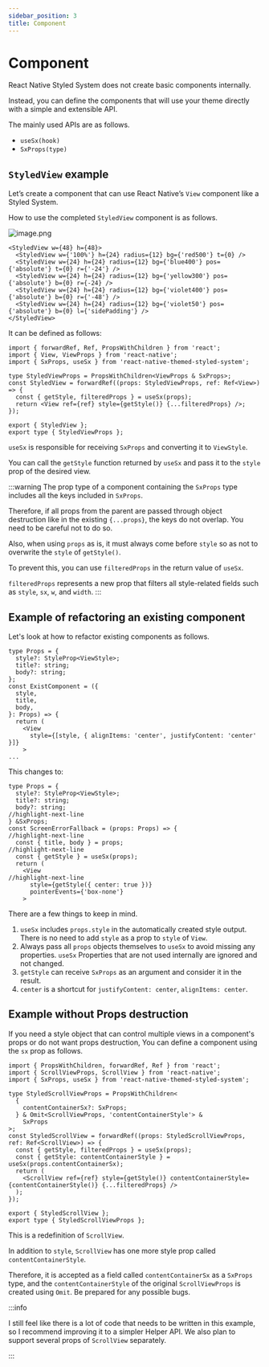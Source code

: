 ```yaml
---
sidebar_position: 3
title: Component
---
```



# Component

React Native Styled System does not create basic components internally.

Instead, you can define the components that will use your theme directly with a simple and extensible API.

The mainly used APIs are as follows.

- `useSx(hook)`
- `SxProps(type)`

## `StyledView` example

Let’s create a component that can use React Native’s `View` component like a Styled System.

How to use the completed `StyledView` component is as follows.

![image.png](https://raw.githubusercontent.com/mym0404/image-archive/master/202403131245340.png)

```tsx
<StyledView w={48} h={48}>
  <StyledView w={'100%'} h={24} radius={12} bg={'red500'} t={0} />
  <StyledView w={24} h={24} radius={12} bg={'blue400'} pos={'absolute'} t={0} r={'-24'} />
  <StyledView w={24} h={24} radius={12} bg={'yellow300'} pos={'absolute'} b={0} r={-24} />
  <StyledView w={24} h={24} radius={12} bg={'violet400'} pos={'absolute'} b={0} r={'-48'} />
  <StyledView w={24} h={24} radius={12} bg={'violet50'} pos={'absolute'} b={0} l={'sidePadding'} />
</StyledView>
```

It can be defined as follows:

```tsx title="StyledView.tsx"
import { forwardRef, Ref, PropsWithChildren } from 'react';
import { View, ViewProps } from 'react-native';
import { SxProps, useSx } from 'react-native-themed-styled-system';

type StyledViewProps = PropsWithChildren<ViewProps & SxProps>;
const StyledView = forwardRef((props: StyledViewProps, ref: Ref<View>) => {
  const { getStyle, filteredProps } = useSx(props);
  return <View ref={ref} style={getStyle()} {...filteredProps} />;
});

export { StyledView };
export type { StyledViewProps };
```

`useSx` is responsible for receiving `SxProps` and converting it to `ViewStyle`.

You can call the `getStyle` function returned by `useSx` and pass it to the `style` prop of the desired view.

:::warning
The prop type of a component containing the `SxProps` type includes all the keys included in `SxProps`.

Therefore, if all props from the parent are passed through object destruction like in the existing `{...props}`, the keys do not overlap.
You need to be careful not to do so.

Also, when using `props` as is, it must always come before `style` so as not to overwrite the `style` of `getStyle()`.

To prevent this, you can use `filteredProps` in the return value of `useSx`.

`filteredProps` represents a new prop that filters all style-related fields such as `style`, `sx`, `w`, and `width`.
:::

## Example of refactoring an existing component

Let's look at how to refactor existing components as follows.

```tsx
type Props = {
  style?: StyleProp<ViewStyle>;
  title?: string;
  body?: string;
};
const ExistComponent = ({
  style,
  title,
  body,
}: Props) => {
  return (
    <View
      style={[style, { alignItems: 'center', justifyContent: 'center' }]}
    >
...
```

This changes to:

```tsx
type Props = {
  style?: StyleProp<ViewStyle>;
  title?: string;
  body?: string;
//highlight-next-line
} &SxProps;
const ScreenErrorFallback = (props: Props) => {
//highlight-next-line
  const { title, body } = props;
//highlight-next-line
  const { getStyle } = useSx(props);
  return (
    <View
//highlight-next-line
      style={getStyle({ center: true })}
      pointerEvents={'box-none'}
    >
```

There are a few things to keep in mind.

1. `useSx` includes `props.style` in the automatically created style output.
There is no need to add `style` as a prop to `style` of `View`.
2. Always pass all `props` objects themselves to `useSx` to avoid missing any properties. `useSx`
Properties that are not used internally are ignored and not changed.
3. `getStyle` can receive `SxProps` as an argument and consider it in the result.
4. `center` is a shortcut for `justifyContent: center`, `alignItems: center`.

## Example without Props destruction

If you need a style object that can control multiple views in a component's props or do not want props destruction,
You can define a component using the `sx` prop as follows.

```tsx title="StyledScrollView.tsx"
import { PropsWithChildren, forwardRef, Ref } from 'react';
import { ScrollViewProps, ScrollView } from 'react-native';
import { SxProps, useSx } from 'react-native-themed-styled-system';

type StyledScrollViewProps = PropsWithChildren<
  {
    contentContainerSx?: SxProps;
  } & Omit<ScrollViewProps, 'contentContainerStyle'> &
    SxProps
>;
const StyledScrollView = forwardRef((props: StyledScrollViewProps, ref: Ref<ScrollView>) => {
  const { getStyle, filteredProps } = useSx(props);
  const { getStyle: contentContainerStyle } = useSx(props.contentContainerSx);
  return (
    <ScrollView ref={ref} style={getStyle()} contentContainerStyle={contentContainerStyle()} {...filteredProps} />
  );
});

export { StyledScrollView };
export type { StyledScrollViewProps };
```

This is a redefinition of `ScrollView`.

In addition to `style`, `ScrollView` has one more style prop called `contentContainerStyle`.

Therefore, it is accepted as a field called `contentContainerSx` as a `SxProps` type, and the `contentContainerStyle` of the original `ScrollViewProps` is created using `Omit`.
Be prepared for any possible bugs.

:::info

I still feel like there is a lot of code that needs to be written in this example, so I recommend improving it to a simpler Helper API.
We also plan to support several props of `ScrollView` separately.

:::